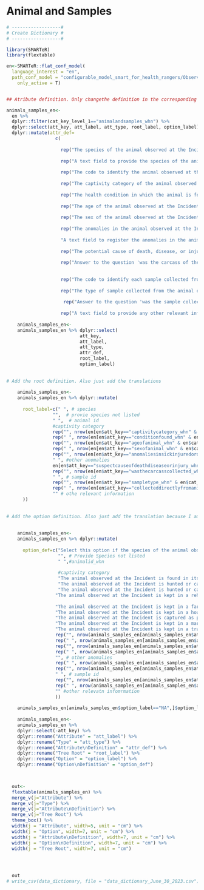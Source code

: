 # Animal and Samples {.unnumbered}

```r

# ------------------#
# Create Dictionary #
# ------------------#

library(SMARTeR)
library(flextable)

en<-SMARTeR::flat_conf_model(
  language_interest = "en",
  path_conf_model = "configurable_model_smart_for_health_rangers/Observations_Final_conf_model_smart_for_health_rangers.xml",
    only_active = T)


## Atribute definition. Only changethe definition in the corresponding language because I am using the keys to subset the specific componenets.

animals_samples_en<-  
  en %>% 
  dplyr::filter(cat_key_level_1=="animalandsamples_whn") %>% 
  dplyr::select(att_key, att_label, att_type, root_label, option_label) %>% 
  dplyr::mutate(attr_def=
                  c(
                    
                    rep("The species of the animal observed at the Incident", nrow(en[en$att_key=="species_whn" & en$cat_key_level_1=="animalandsamples_whn",])),
                    
                    rep("A text field to provide the species of the animal observed at the Incident if it is not given in the 'Species' Attribute", nrow(en[en$att_key=="providespeciesnotlisted_whn" & en$cat_key_level_1=="animalandsamples_whn",])),
                    
                    rep("The code to identify the animal observed at the Incident individually", nrow(en[en$att_key=="animalid_whn" & en$cat_key_level_1=="animalandsamples_whn",])),
                    
                    rep("The captivity category of the animal observed at the Incident", nrow(en[en$att_key=="captivitycategory_whn" & en$cat_key_level_1=="animalandsamples_whn",])),
                    
                    rep("The health condition in which the animal is found at the Incident", nrow(en[en$att_key=="conditionfound_whn" & en$cat_key_level_1=="animalandsamples_whn",])),
                    
                    rep("The age of the animal observed at the Incident", nrow(en[en$att_key=="ageofanimal_whn" & en$cat_key_level_1=="animalandsamples_whn",])),
                    
                    rep("The sex of the animal observed at the Incident", nrow(en[en$att_key=="sexofanimal_whn" & en$cat_key_level_1=="animalandsamples_whn",])),
                    
                    rep("The anomalies in the animal observed at the Incident. Multiple options can be selected", nrow(en[en$att_key=="anomaliesinsickinjuredordeadanimals_whn" & en$cat_key_level_1=="animalandsamples_whn",])),
                    
                    "A text field to register the anomalies in the animal observed at the Incident that are not present in the 'Anomalies in Sick, Injured, or Dead Animals' Attribute", 
                    
                    rep("The potential cause of death, disease, or injury in the animal observed at the Incident. Multiple options can be selected", nrow(en[en$att_key=="suspectcauseofdeathdiseaseorinjury_whn" & en$cat_key_level_1=="animalandsamples_whn",])),
                    
                    rep("Answer to the question 'was the carcass of the animal observed at the Incident collected?", nrow(en[en$att_key=="wasthecarcasscollected_whn" & en$cat_key_level_1=="animalandsamples_whn",])),
                    
                    
                    rep("The code to identify each sample collected from the animal observed at the Incident individually", nrow(en[en$att_key=="sampleid_whn" & en$cat_key_level_1=="animalandsamples_whn",])),
                    
                    rep("The type of sample collected from the animal observed at the Incident", nrow(en[en$att_key=="sampletype_whn" & en$cat_key_level_1=="animalandsamples_whn",])),
                    
                     rep("Answer to the question 'was the sample collected directly from the animal observed at the Incident?'", nrow(en[en$att_key=="wasthecarcasscollected_whn" & en$cat_key_level_1=="animalandsamples_whn",])),
                    
                    rep("A text field to provide any other relevant information regarding the sample collected from the animal observed at the Incident", nrow(en[en$att_key=="otherrelevantinformation_whn" & en$cat_key_level_1=="animalandsamples_whn",])))) 
  
    animals_samples_en<-
    animals_samples_en %>% dplyr::select(
                           att_key,
                           att_label,
                           att_type,
                           attr_def, 
                           root_label,
                           option_label)
    
    
# Add the root definition. Also just add the translations 
    
    animals_samples_en<-
    animals_samples_en %>% dplyr::mutate(
        
      root_label=c(" ", # species
                 "",  # provie species not listed
                 " ",  # animal id
                 #captivity category
                 rep("", nrow(en[en$att_key=="captivitycategory_whn" & en$cat_key_level_1=="animalandsamples_whn",])),
                 rep(" ", nrow(en[en$att_key=="conditionfound_whn" & en$cat_key_level_1=="animalandsamples_whn",])), # condition found
                 rep("", nrow(en[en$att_key=="ageofanimal_whn" & en$cat_key_level_1=="animalandsamples_whn",])), # age of animal
                 rep(" ", nrow(en[en$att_key=="sexofanimal_whn" & en$cat_key_level_1=="animalandsamples_whn",])), # sex of animal
                 rep("", nrow(en[en$att_key=="anomaliesinsickinjuredordeadanimals_whn" & en$cat_key_level_1=="animalandsamples_whn",])), # anomalies sick injured dead
                 " ", #other anomalies
                 en[en$att_key=="suspectcauseofdeathdiseaseorinjury_whn" & en$cat_key_level_1=="animalandsamples_whn",]$root_label,
                 rep("", nrow(en[en$att_key=="wasthecarcasscollected_whn" & en$cat_key_level_1=="animalandsamples_whn",])), # was the carcass collected
                 " ", # sample id
                 rep("", nrow(en[en$att_key=="sampletype_whn" & en$cat_key_level_1=="animalandsamples_whn",])), # sample type
                 rep(" ", nrow(en[en$att_key=="collecteddirectlyfromanimal_whn" & en$cat_key_level_1=="animalandsamples_whn",])),
                 "" # othe relevant information
      ))
    
    
# Add the option definition. Also just add the translation because I am using the keys to get to specific components.    
    
    
    animals_samples_en<-
    animals_samples_en %>% dplyr::mutate(
      
      option_def=c("Select this option if the species of the animal observed at the Incident is not in the list",  # Species
                   "", # Provide Species not listed
                   " ",#animalid_whn
                   
                   #captivity category
                   "The animal observed at the Incident is found in its habitat and not hunted, captured, captive, or restricted. The animal captured for health surveillance purposes is considered 'free-ranging'", # free-ranging
                   "The animal observed at the Incident is hunted or captured at the time of the observation; however, it has been displaced from the original place of hunt or capture. For example, a caged animal in posession of a walking hunter in a protected area", #Hunted and Displaced             
                   "The animal observed at the Incident is hunted or captured at the time of the observation; however, it has not been displaced from the original place of hunt or capture. For example, an animal observed in the trap set by a hunter", #Hunted and not Displaced  
                  "The animal observed at the Incident is kept in a rehabilitation/rescue center", # Rescue/Rehabilitation Center
                  
                  "The animal observed at the Incident is kept in a farm", # farm
                  "The animal observed at the Incident is kept in a household", # household
                  "The animal observed at the Incident is captured as part of a research or conservation initiative not related with health surveillance", # Research or conservation capture
                  "The animal observed at the Incident is kept in a market", # market
                  "The animal observed at the Incident is kept in a trade post", #tradepost
                  rep("", nrow(animals_samples_en[animals_samples_en$att_key=="conditionfound_whn",])), #Condition found
                  rep(" ", nrow(animals_samples_en[animals_samples_en$att_key=="ageofanimal_whn",])),  #  Age of Animal
                  rep("", nrow(animals_samples_en[animals_samples_en$att_key=="sexofanimal_whn",])),  #  Sex of Animal
                  rep(" ", nrow(animals_samples_en[animals_samples_en$att_key=="anomaliesinsickinjuredordeadanimals_whn",])), #Anomalies in Sick injured or dead animal
                  "", # other anomalies 
                  rep(" ", nrow(animals_samples_en[animals_samples_en$att_key=="suspectcauseofdeathdiseaseorinjury_whn",])), # suspect cause of death disease or injury                   
                  rep("", nrow(animals_samples_en[animals_samples_en$att_key=="wasthecarcasscollected_whn",])), # was the carcass collected
                  " ", # sample id  
                  rep("", nrow(animals_samples_en[animals_samples_en$att_key=="sampletype_whn",])), # sample type
                  rep(" ", nrow(animals_samples_en[animals_samples_en$att_key=="collecteddirectlyfromanimal_whn",])),
                  "" #other relevatn infomrmation
                  ))
                  
    animals_samples_en[animals_samples_en$option_label=="NA",]$option_label<-""
              
    animals_samples_en<-
    animals_samples_en %>% 
    dplyr::select(-att_key) %>% 
    dplyr::rename("Attribute" = "att_label") %>% 
    dplyr::rename("Type" = "att_type") %>% 
    dplyr::rename("Attribute\nDefinition" = "attr_def") %>% 
    dplyr::rename("Tree Root" = "root_label") %>%   
    dplyr::rename("Option" = "option_label") %>% 
    dplyr::rename("Option\nDefinition" = "option_def") 


  
  out<-  
  flextable(animals_samples_en) %>% 
  merge_v(j="Attribute") %>% 
  merge_v(j="Type") %>% 
  merge_v(j="Attribute\nDefinition") %>% 
  merge_v(j="Tree Root") %>% 
  theme_box() %>% 
  width(j = "Attribute", width=5, unit = "cm") %>% 
  width(j = "Option", width=7, unit = "cm") %>% 
  width(j = "Attribute\nDefinition", width=7, unit = "cm") %>% 
  width(j = "Option\nDefinition", width=7, unit = "cm") %>% 
  width(j = "Tree Root", width=7, unit = "cm") 


  

  out
# write_csv(data_dictionary, file = "data_dictionary_June_30_2023.csv")

```


